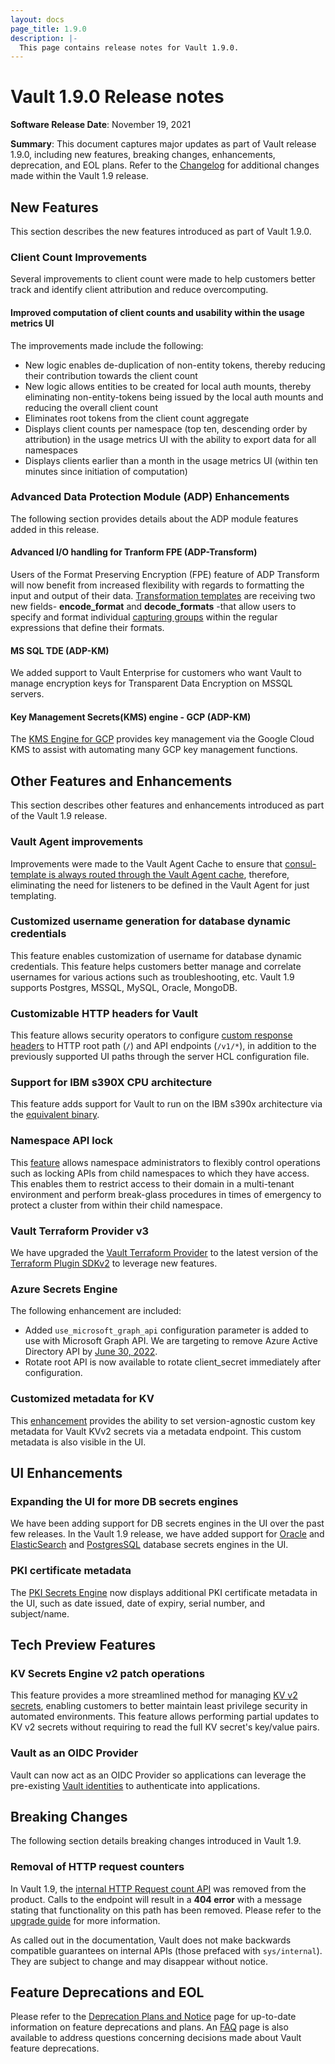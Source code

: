 ```yaml
---
layout: docs
page_title: 1.9.0
description: |-
  This page contains release notes for Vault 1.9.0.
---
```


# Vault 1.9.0 Release notes

**Software Release Date**: November 19, 2021

**Summary**: This document captures major updates as part of Vault release 1.9.0, including new features, breaking changes, enhancements, deprecation, and EOL plans. Refer to the [Changelog](https://github.com/hashicorp/vault/blob/main/CHANGELOG.md) for additional changes made within the Vault 1.9 release.

## New Features

This section describes the new features introduced as part of Vault 1.9.0.

### Client Count Improvements

Several improvements to client count were made to help customers better track and identify client attribution and reduce overcomputing.

#### Improved computation of client counts and usability within the usage metrics UI

The improvements made include the following:

* New logic enables de-duplication of non-entity tokens, thereby reducing their contribution towards the client count
* New logic allows entities to be created for local auth mounts, thereby eliminating  non-entity-tokens being  issued by the local auth mounts and reducing the overall client count
* Eliminates root tokens from the client count aggregate
* Displays client counts per namespace (top ten, descending order by attribution) in the usage metrics UI with the ability to export data for all namespaces
* Displays clients earlier than a month in the usage metrics UI (within ten minutes since initiation of computation)

### Advanced Data Protection Module (ADP) Enhancements

The following section provides details about the ADP module features added in this release.

#### Advanced I/O handling for Tranform FPE (ADP-Transform)

Users of the Format Preserving Encryption (FPE) feature of ADP Transform will now benefit from increased flexibility with regards to formatting the input and output of their data. [Transformation templates](https://learn.hashicorp.com/tutorials/vault/transform#advanced-handling) are receiving two new fields- **encode_format** and **decode_formats** -that allow users to specify and format individual [capturing groups](https://www.regular-expressions.info/refcapture.html) within the regular expressions that define their formats.

#### MS SQL TDE (ADP-KM)

We added support to Vault Enterprise for customers who want Vault to manage encryption keys for Transparent Data Encryption on MSSQL servers.

#### Key Management Secrets(KMS) engine - GCP (ADP-KM)

The [KMS Engine for GCP](https://www.vaultproject.io/docs/secrets/gcpkms) provides key management via the Google Cloud KMS to assist with automating many GCP key management functions.

## Other Features and Enhancements

This section describes other features and enhancements introduced as part of the Vault 1.9 release.

### Vault Agent improvements

Improvements were made to the Vault Agent Cache to ensure that [consul-template is always routed through the Vault Agent cache](/vault/docs/agent/template), therefore, eliminating the need for listeners to be defined in the Vault Agent for just templating.

### Customized username generation for database dynamic credentials

This feature enables customization of username for database dynamic credentials. This feature helps customers better manage and correlate usernames for various actions such as troubleshooting, etc. Vault 1.9 supports Postgres, MSSQL, MySQL, Oracle, MongoDB.

### Customizable HTTP headers for Vault

This feature allows security operators to configure [custom response headers](/vault/docs/configuration/listener/tcp) to HTTP root path (`/`) and API endpoints (`/v1/*`), in addition to the previously supported UI paths through the server HCL configuration file.

### Support for IBM s390X CPU architecture

This feature adds support for Vault to run on the IBM s390x architecture via the [equivalent binary](https://releases.hashicorp.com/vault/1.9.0+ent/).

### Namespace API lock

This [feature](/vault/docs/concepts/namespace-api-lock) allows namespace administrators to flexibly control operations such as locking APIs from child namespaces to which they have access. This enables them to restrict access to their domain in a multi-tenant environment and perform break-glass procedures in times of emergency to protect a cluster from within their child namespace.

### Vault Terraform Provider v3

We have upgraded the [Vault Terraform Provider](https://registry.terraform.io/providers/hashicorp/vault/latest/docs) to the latest version of the [Terraform Plugin SDKv2](https://www.terraform.io/docs/extend/sdkv2-intro.html) to leverage new features.

### Azure Secrets Engine

The following enhancement are included:

* Added `use_microsoft_graph_api` configuration parameter is added to use with Microsoft Graph API. We are targeting to remove Azure Active Directory API by [June 30, 2022](https://docs.microsoft.com/en-us/graph/migrate-azure-ad-graph-overview).
* Rotate root API is now available to rotate client_secret immediately after configuration.

### Customized metadata for KV

This [enhancement](https://www.vaultproject.io/api-docs/secret/kv/kv-v2) provides the ability to set version-agnostic custom key metadata for Vault KVv2 secrets via a metadata endpoint. This custom metadata is also visible in the UI.

## UI Enhancements
### Expanding the UI for more DB secrets engines

We have been adding support for DB secrets engines in the UI over the past few releases. In the Vault 1.9 release, we have added support for [Oracle](/vault/docs/secrets/databases/oracle) and [ElasticSearch](/vault/docs/secrets/databases/elasticdb) and [PostgresSQL](/vault/docs/secrets/databases/postgresql) database secrets engines in the UI.

### PKI certificate metadata

The [PKI Secrets Engine](/vault/docs/secrets/pki) now displays additional PKI certificate metadata in the UI, such as date issued, date of expiry, serial number, and subject/name.

## Tech Preview Features

### KV Secrets Engine v2 patch operations

This feature provides a more streamlined method for managing [KV v2 secrets](https://www.vaultproject.io/api-docs/secret/kv/kv-v2), enabling customers to better maintain least privilege security in automated environments. This feature allows performing partial updates to KV v2 secrets without requiring to read the full KV secret's key/value pairs.

### Vault as an OIDC Provider

Vault can now act as an OIDC Provider so applications can leverage the pre-existing [Vault identities](/vault/api-docs/secret/identity) to authenticate into applications.

## Breaking Changes

The following section details breaking changes introduced in Vault 1.9.

### Removal of HTTP request counters

In Vault 1.9, the [internal HTTP Request count API](https://www.vaultproject.io/api-docs/system/internal-counters#http-requests) was removed from the product. Calls to the endpoint will result in a **404 error** with a message stating that functionality on this path has been removed.
Please refer to the [upgrade guide](/vault/docs/upgrading/upgrade-to-1.9.0) for more information.

As called out in the documentation, Vault does not make backwards compatible guarantees on internal APIs (those prefaced with `sys/internal`). They are subject to change and may disappear without notice.

## Feature Deprecations and EOL

Please refer to the [Deprecation Plans and Notice](/vault/docs/deprecation) page for up-to-date information on feature deprecations and plans. An [FAQ](/vault/docs/deprecation/faq) page is also available to address questions concerning decisions made about Vault feature deprecations.
